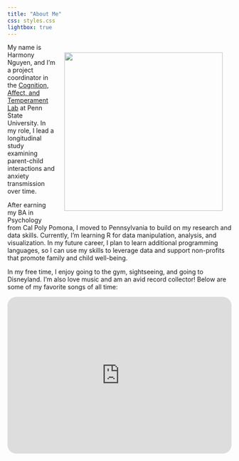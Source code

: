 ```yaml
---
title: "About Me"
css: styles.css
lightbox: true
---
```


![](images/minnesota.jpg){style="float: right; top: 0px; padding: 20px" fig-align="right" width="356"}

My name is Harmony Nguyen, and I'm a project coordinator in the [Cognition, Affect, and Temperament Lab](https://www.catlabpsu.com/) at Penn State University. In my role, I lead a longitudinal study examining parent-child interactions and anxiety transmission over time.

After earning my BA in Psychology from Cal Poly Pomona, I moved to Pennsylvania to build on my research and data skills. Currently, I'm learning R for data manipulation, analysis, and visualization. In my future career, I plan to learn additional programming languages, so I can use my skills to leverage data and support non-profits that promote family and child well-being.

In my free time, I enjoy going to the gym, sightseeing, and going to Disneyland. I'm also love music and am an avid record collector! Below are some of my favorite songs of all time:

<iframe style="border-radius:20px" src="https://open.spotify.com/embed/playlist/2K8uwdvjtiYNOTRQMgvvMH?utm_source=generator&amp;theme=0" width="100%" height="352" frameBorder="0" allowfullscreen allow="autoplay; clipboard-write; encrypted-media; fullscreen; picture-in-picture" loading="lazy">
